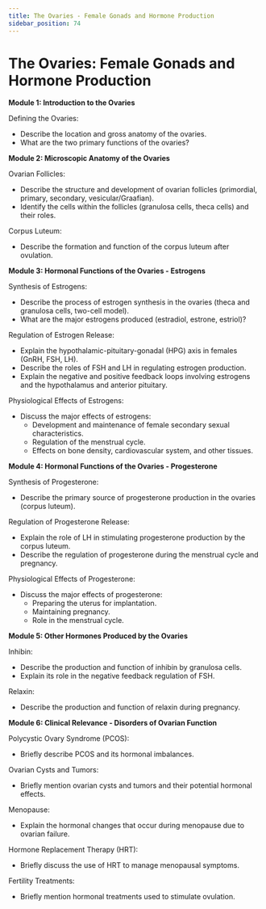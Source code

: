 ```yaml
---
title: The Ovaries - Female Gonads and Hormone Production
sidebar_position: 74
---
```


# The Ovaries: Female Gonads and Hormone Production

**Module 1: Introduction to the Ovaries**

Defining the Ovaries:
* Describe the location and gross anatomy of the ovaries.
* What are the two primary functions of the ovaries?

**Module 2: Microscopic Anatomy of the Ovaries**

Ovarian Follicles:
* Describe the structure and development of ovarian follicles (primordial, primary, secondary, vesicular/Graafian).
* Identify the cells within the follicles (granulosa cells, theca cells) and their roles.

Corpus Luteum:
* Describe the formation and function of the corpus luteum after ovulation.

**Module 3: Hormonal Functions of the Ovaries - Estrogens**

Synthesis of Estrogens:
* Describe the process of estrogen synthesis in the ovaries (theca and granulosa cells, two-cell model).
* What are the major estrogens produced (estradiol, estrone, estriol)?

Regulation of Estrogen Release:
* Explain the hypothalamic-pituitary-gonadal (HPG) axis in females (GnRH, FSH, LH).
* Describe the roles of FSH and LH in regulating estrogen production.
* Explain the negative and positive feedback loops involving estrogens and the hypothalamus and anterior pituitary.

Physiological Effects of Estrogens:
* Discuss the major effects of estrogens:
    * Development and maintenance of female secondary sexual characteristics.
    * Regulation of the menstrual cycle.
    * Effects on bone density, cardiovascular system, and other tissues.

**Module 4: Hormonal Functions of the Ovaries - Progesterone**

Synthesis of Progesterone:
* Describe the primary source of progesterone production in the ovaries (corpus luteum).

Regulation of Progesterone Release:
* Explain the role of LH in stimulating progesterone production by the corpus luteum.
* Describe the regulation of progesterone during the menstrual cycle and pregnancy.

Physiological Effects of Progesterone:
* Discuss the major effects of progesterone:
    * Preparing the uterus for implantation.
    * Maintaining pregnancy.
    * Role in the menstrual cycle.

**Module 5: Other Hormones Produced by the Ovaries**

Inhibin:
* Describe the production and function of inhibin by granulosa cells.
* Explain its role in the negative feedback regulation of FSH.

Relaxin:
* Describe the production and function of relaxin during pregnancy.

**Module 6: Clinical Relevance - Disorders of Ovarian Function**

Polycystic Ovary Syndrome (PCOS):
* Briefly describe PCOS and its hormonal imbalances.

Ovarian Cysts and Tumors:
* Briefly mention ovarian cysts and tumors and their potential hormonal effects.

Menopause:
* Explain the hormonal changes that occur during menopause due to ovarian failure.

Hormone Replacement Therapy (HRT):
* Briefly discuss the use of HRT to manage menopausal symptoms.

Fertility Treatments:
* Briefly mention hormonal treatments used to stimulate ovulation.